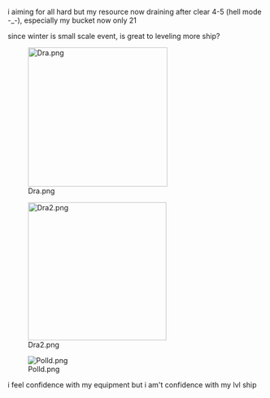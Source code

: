 i aiming for all hard but my resource now draining after clear 4-5 (hell mode -_-), especially my bucket now only 21

since winter is small scale event, is great to leveling more ship?

[[File:Dra.png|thumb|274px]]













[[File:Dra2.png|thumb|272px]]













[[File:Polld.png|thumb]]











i feel confidence with my equipment but i am't confidence with my lvl ship<ac_metadata title="(updatemyfleet) should i leveling or gain the resource?"> </ac_metadata>